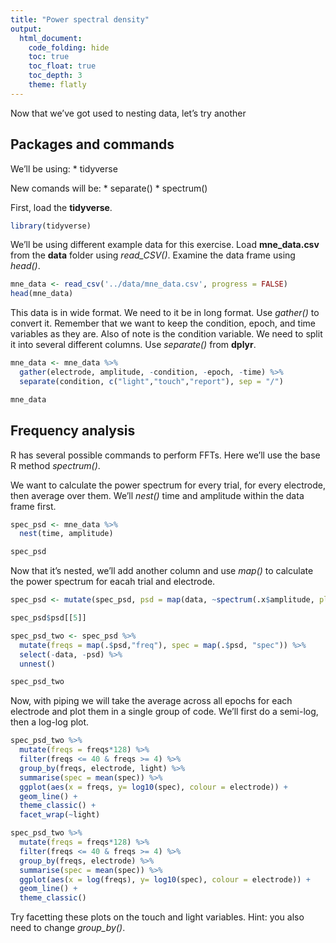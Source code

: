 ```yaml
---
title: "Power spectral density"
output:    
  html_document:
    code_folding: hide
    toc: true
    toc_float: true
    toc_depth: 3
    theme: flatly
---
```


Now that we've got used to nesting data, let's try another 

## Packages and commands
We'll be using:
* tidyverse

New comands will be:
* separate()
* spectrum()

First, load the **tidyverse**.

```r
library(tidyverse)
```

We'll be using different example data for this exercise. Load **mne_data.csv** from the **data** folder using *read_CSV()*. Examine the data frame using *head()*.

```r
mne_data <- read_csv('../data/mne_data.csv', progress = FALSE) 
head(mne_data)
```

This data is in wide format. We need to it be in long format. Use *gather()* to convert it. Remember that we want to keep the condition, epoch, and time variables as they are. Also of note is the condition variable. We need to split it into several different columns. Use *separate()* from **dplyr**.

```r
mne_data <- mne_data %>%
  gather(electrode, amplitude, -condition, -epoch, -time) %>%
  separate(condition, c("light","touch","report"), sep = "/")

mne_data

```

## Frequency analysis

R has several possible commands to perform FFTs. Here we'll use the base R method *spectrum()*. 

We want to calculate the power spectrum for every trial, for every electrode, then average over them. We'll *nest()* time and amplitude within the data frame first.

```r
spec_psd <- mne_data %>%
  nest(time, amplitude) 

spec_psd
```

Now that it's nested, we'll add another column and use *map()* to calculate the power spectrum for eacah trial and electrode.

```r
spec_psd <- mutate(spec_psd, psd = map(data, ~spectrum(.x$amplitude, plot = FALSE)))

spec_psd$psd[[5]]

spec_psd_two <- spec_psd %>%
  mutate(freqs = map(.$psd,"freq"), spec = map(.$psd, "spec")) %>%
  select(-data, -psd) %>%
  unnest()

spec_psd_two
```

Now, with piping we will take the average across all epochs for each electrode and plot them in a single group of code. We'll first do a semi-log, then a log-log plot.

```r
spec_psd_two %>%
  mutate(freqs = freqs*128) %>%
  filter(freqs <= 40 & freqs >= 4) %>%
  group_by(freqs, electrode, light) %>%
  summarise(spec = mean(spec)) %>%
  ggplot(aes(x = freqs, y= log10(spec), colour = electrode)) + 
  geom_line() + 
  theme_classic() +
  facet_wrap(~light)

spec_psd_two %>%
  mutate(freqs = freqs*128) %>%
  filter(freqs <= 40 & freqs >= 4) %>%
  group_by(freqs, electrode) %>%
  summarise(spec = mean(spec)) %>%
  ggplot(aes(x = log(freqs), y= log10(spec), colour = electrode)) + 
  geom_line() + 
  theme_classic() 

```

Try facetting these plots on the touch and light variables. Hint: you also need to change *group_by()*.
